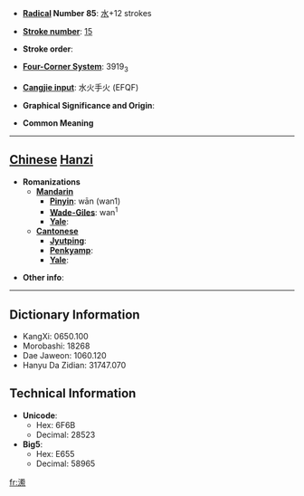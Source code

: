 * '''[[Wiktionary:Chinese radical index| Radical]] Number 85''': [[Wiktionary:Chinese radical index 水|水]]+12 strokes

* '''[[Wiktionary:Chinese total strokes index|Stroke number]]''': [[Wiktionary:Chinese total strokes index 15|15]]

* '''Stroke order''': 

* '''[[Wiktionary:Chinese four corner index|Four-Corner System]]''': 3919<sub>3</sub>

* '''[[Wiktionary:Chinese Cangjie index|Cangjie input]]''': 水火手火 (EFQF)

* '''Graphical Significance and Origin''': 

* '''Common Meaning'''

----

== [[Chinese]] [[Hanzi]] ==

* '''Romanizations'''
** '''[[Mandarin]]'''
*** '''[[Pinyin]]''': wān (wan1)
*** '''[[Wade-Giles]]''': wan<sup>1</sup>
*** '''[[Yale]]''': 
** '''[[Cantonese]]'''
*** '''[[Jyutping]]''':
*** '''[[Penkyamp]]''': 
*** '''[[Yale]]''': 

* '''Other info''': 

----

== Dictionary Information ==

* KangXi: 0650.100
* Morobashi: 18268
* Dae Jaweon: 1060.120
* Hanyu Da Zidian: 31747.070

== Technical Information ==

* '''Unicode''':
** Hex: 6F6B
** Decimal: 28523
* '''Big5''':
** Hex: E655
** Decimal: 58965

[[fr:潫]]